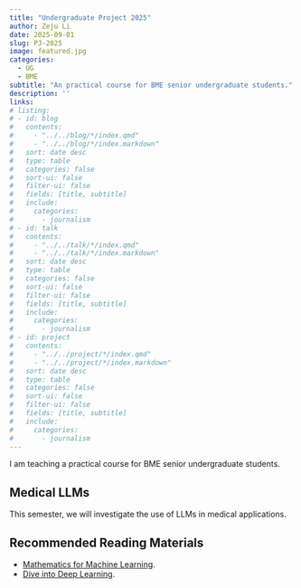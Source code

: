 ```yaml
---
title: "Undergraduate Project 2025"
author: Zeju Li
date: 2025-09-01
slug: PJ-2025
image: featured.jpg
categories:
  - UG
  - BME
subtitle: "An practical course for BME senior undergraduate students."
description: ''
links:
# listing: 
# - id: blog
#   contents: 
#     - "../../blog/*/index.qmd"
#     - "../../blog/*/index.markdown"
#   sort: date desc
#   type: table
#   categories: false
#   sort-ui: false
#   filter-ui: false
#   fields: [title, subtitle]
#   include:
#     categories:
#       - journalism
# - id: talk
#   contents: 
#     - "../../talk/*/index.qmd"
#     - "../../talk/*/index.markdown"
#   sort: date desc
#   type: table
#   categories: false
#   sort-ui: false
#   filter-ui: false
#   fields: [title, subtitle]
#   include:
#     categories:
#       - journalism
# - id: project
#   contents: 
#     - "../../project/*/index.qmd"
#     - "../../project/*/index.markdown"
#   sort: date desc
#   type: table
#   categories: false
#   sort-ui: false
#   filter-ui: false
#   fields: [title, subtitle]
#   include:
#     categories:
#       - journalism
---
```


I am teaching a practical course for BME senior undergraduate students.

## Medical LLMs

This semester, we will investigate the use of LLMs in medical applications.

## Recommended Reading Materials

- [Mathematics for Machine Learning](https://mml-book.github.io/).
- [Dive into Deep Learning](https://d2l.ai/).
